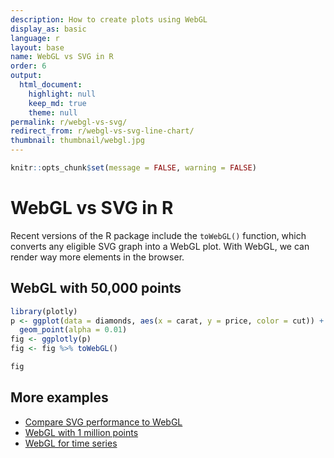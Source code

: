 ```yaml
---
description: How to create plots using WebGL
display_as: basic
language: r
layout: base
name: WebGL vs SVG in R
order: 6
output:
  html_document:
    highlight: null
    keep_md: true
    theme: null
permalink: r/webgl-vs-svg/
redirect_from: r/webgl-vs-svg-line-chart/
thumbnail: thumbnail/webgl.jpg
---
```


```r
knitr::opts_chunk$set(message = FALSE, warning = FALSE)
```
# WebGL vs SVG in R

Recent versions of the R package include the `toWebGL()` function, which converts any eligible SVG graph into a WebGL plot. With WebGL, we can render way more elements in the browser.

## WebGL with 50,000 points

```r
library(plotly)
p <- ggplot(data = diamonds, aes(x = carat, y = price, color = cut)) +
  geom_point(alpha = 0.01)
fig <- ggplotly(p)
fig <- fig %>% toWebGL()

fig
```

## More examples

* [Compare SVG performance to WebGL](https://plotly.com/r/webgl-vs-svg/)
* [WebGL with 1 million points](https://plotly.com/r/webgl-vs-svg-million-points/)
* [WebGL for time series](https://plotly.com/r/webgl-vs-svg-time-series/)
